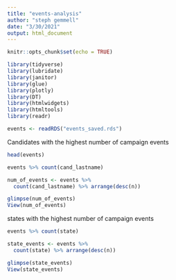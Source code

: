 ```yaml
---
title: "events-analysis"
author: "steph gemmell"
date: "3/30/2021"
output: html_document
---
```


```r
knitr::opts_chunk$set(echo = TRUE)

library(tidyverse)
library(lubridate)
library(janitor)
library(glue)
library(plotly)
library(DT)
library(htmlwidgets)
library(htmltools)
library(readr)

events <- readRDS("events_saved.rds")

```

Candidates with the highest number of campaign events

```r
  
head(events)

events %>% count(cand_lastname)

num_of_events <- events %>% 
  count(cand_lastname) %>% arrange(desc(n))

glimpse(num_of_events)
View(num_of_events)

```

states with the highest number of campaign events

```r

events %>% count(state)

state_events <- events %>% 
  count(state) %>% arrange(desc(n))

glimpse(state_events)
View(state_events)

```


